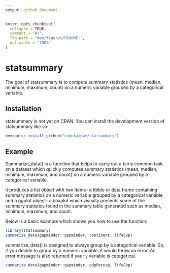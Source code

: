 ```yaml
---
output: github_document
---
```


<!-- README.md is generated from README.Rmd. Please edit that file -->

```r
knitr::opts_chunk$set(
  collapse = TRUE,
  comment = "#>",
  fig.path = "man/figures/README-",
  out.width = "100%"
)
```

# statsummary

<!-- badges: start -->
<!-- badges: end -->

The goal of statsummary is to compute summary statistics (mean, median, minimum, maximum, count) on a numeric variable grouped by a categorical variable.

## Installation

statsummary is not yet on CRAN. You can install the development version of statsummary like so:

``` r
devtools::install_github("eamutaigwe/statsummary")
```

## Example

Summarize_data() is a function that helps to carry out a fairly common task on a dataset which quickly computes summary statistics (mean, median, minimum, maximum, and count) on a numeric variable grouped by a categorical variable.

It produces a list object with two items- a tibble or data frame containing summary statistics on a numeric variable grouped by a categorical variable, and a ggplot object- a boxplot which visually presents some of the summary statistics found in the summary table generated such as median, minimum, maximum, and count.

Below is a basic example which shows you how to use the function:

```r
library(statsummary)
summarize_data(gapminder::gapminder, continent, lifeExp)
```


summarize_data() is designed to always group by a categorical variable. So, if you decide to group by a numeric variable, it would throw an error. An error message is also returned if your `y` variable is categorical.

```r
summarize_data(gapminder::gapminder, gdpPercap, lifeExp)
```

